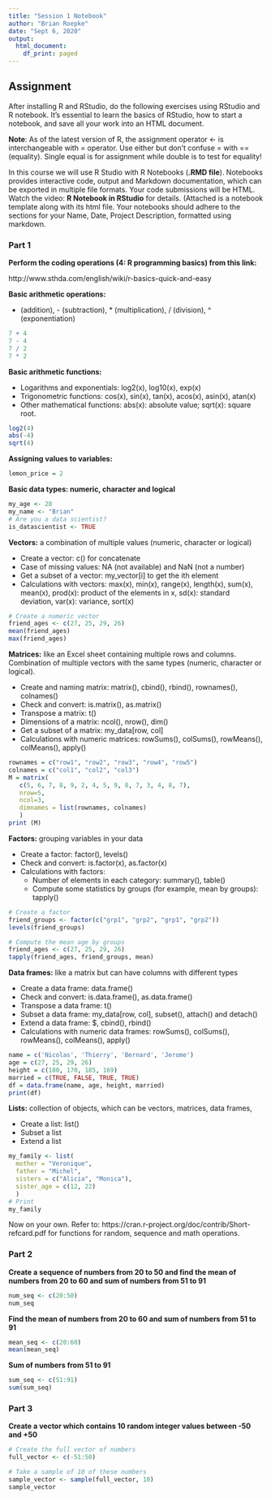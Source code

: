 ```yaml
---
title: "Session 1 Notebook"
author: "Brian Roepke"
date: "Sept 6, 2020"
output:
  html_document:
    df_print: paged
---
```

## Assignment

After installing R and RStudio, do the following exercises using RStudio and R  notebook. It's essential to learn the basics of RStudio, how to start a notebook, and save all your work into an HTML document.

**Note**: As of the latest version of R, the assignment operator <- is interchangeable with = operator.  Use either but don't confuse = with == (equality). Single equal is for assignment while double is to test for equality!

In this course we will use R Studio with R Notebooks (**.RMD file**). Notebooks provides interactive code, output and Markdown documentation, which can be exported in multiple file formats. Your code submissions will be HTML. Watch the video: **R Notebook in RStudio** for details.  (Attached is a notebook template along with its html file. Your notebooks should adhere to the sections for your Name, Date, Project Description, formatted using markdown.

### Part 1

**Perform the coding operations (4: R programming basics)  from this link:**

http://www.sthda.com/english/wiki/r-basics-quick-and-easy

**Basic arithmetic operations:**

+ (addition), - (subtraction), * (multiplication), / (division), ^ (exponentiation)

```r
7 + 4
7 - 4
7 / 2
7 * 2
```

**Basic arithmetic functions:**

* Logarithms and exponentials: log2(x), log10(x), exp(x)
* Trigonometric functions: cos(x), sin(x), tan(x), acos(x), asin(x), atan(x)
* Other mathematical functions: abs(x): absolute value; sqrt(x): square root.

```r
log2(4)
abs(-4)
sqrt(4)
```

**Assigning values to variables:**

```r
lemon_price = 2
```

**Basic data types: numeric, character and logical**

```r
my_age <- 28
my_name <- "Brian"
# Are you a data scientist?
is_datascientist <- TRUE
```

**Vectors:** a combination of multiple values (numeric, character or logical)

* Create a vector: c() for concatenate
* Case of missing values: NA (not available) and NaN (not a number)
* Get a subset of a vector: my_vector[i] to get the ith element
* Calculations with vectors: max(x), min(x), range(x), length(x), sum(x), mean(x), prod(x): product of the elements in x, sd(x): standard deviation, var(x): variance, sort(x)

```r
# Create a numeric vector
friend_ages <- c(27, 25, 29, 26)
mean(friend_ages)
max(friend_ages)
```

**Matrices:** like an Excel sheet containing multiple rows and columns. Combination of multiple vectors with the same types (numeric, character or logical).

* Create and naming matrix: matrix(), cbind(), rbind(), rownames(), colnames()
* Check and convert: is.matrix(), as.matrix()
* Transpose a matrix: t()
* Dimensions of a matrix: ncol(), nrow(), dim()
* Get a subset of a matrix: my_data[row, col]
* Calculations with numeric matrices: rowSums(), colSums(), rowMeans(), colMeans(), apply()

```r
rownames = c("row1", "row2", "row3", "row4", "row5")
colnames = c("col1", "col2", "col3")
M = matrix( 
   c(5, 6, 7, 8, 9, 2, 4, 5, 9, 8, 7, 3, 4, 8, 7), 
   nrow=5, 
   ncol=3,
   dimnames = list(rownames, colnames)
   ) 
print (M)
```


**Factors:** grouping variables in your data

* Create a factor: factor(), levels()
* Check and convert: is.factor(x), as.factor(x)
* Calculations with factors:
  + Number of elements in each category: summary(), table()
  + Compute some statistics by groups (for example, mean by groups): tapply()

```r
# Create a factor
friend_groups <- factor(c("grp1", "grp2", "grp1", "grp2"))
levels(friend_groups)
```

```r
# Compute the mean age by groups
friend_ages <- c(27, 25, 29, 26)
tapply(friend_ages, friend_groups, mean)
```

**Data frames:** like a matrix but can have columns with different types

* Create a data frame: data.frame()
* Check and convert: is.data.frame(), as.data.frame()
* Transpose a data frame: t()
* Subset a data frame: my_data[row, col], subset(), attach() and detach()
* Extend a data frame: $, cbind(), rbind()
* Calculations with numeric data frames: rowSums(), colSums(), rowMeans(), colMeans(), apply()

```r
name = c('Nicolas', 'Thierry', 'Bernard', 'Jerome')
age = c(27, 25, 29, 26)
height = c(180, 170, 185, 169)
married = c(TRUE, FALSE, TRUE, TRUE)
df = data.frame(name, age, height, married)
print(df)
```


**Lists:** collection of objects, which can be vectors, matrices, data frames,

* Create a list: list()
* Subset a list
* Extend a list

```r
my_family <- list(
  mother = "Veronique", 
  father = "Michel",
  sisters = c("Alicia", "Monica"),
  sister_age = c(12, 22)
  )
# Print
my_family
```

Now on your own. Refer to: https://cran.r-project.org/doc/contrib/Short-refcard.pdf for functions for random, sequence and math operations.

### Part 2

**Create a sequence of numbers from 20 to 50 and find the mean of numbers from 20 to 60 and sum of numbers from 51 to 91**

```r
num_seq <- c(20:50)
num_seq
```

**Find the mean of numbers from 20 to 60 and sum of numbers from 51 to 91**

```r
mean_seq <- c(20:60)
mean(mean_seq)
```

**Sum of numbers from 51 to 91**

```r
sum_seq <- c(51:91)
sum(sum_seq)  
```

### Part 3

**Create a vector which contains 10 random integer values between -50 and +50**

```r
# Create the full vector of numbers
full_vector <- c(-51:50)

# Take a sample of 10 of these numbers
sample_vector <- sample(full_vector, 10)
sample_vector
```

